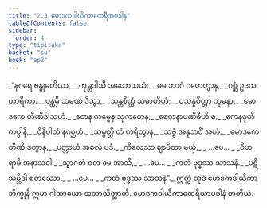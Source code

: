 ```yaml
---
title: "2.3 မောဒကဒါယိကာထေရီအပဒါန"
tableOfContents: false
sidebar:
  order: 4
type: "tipitaka"
basket: "su"
book: "ap2"
---
```



<DynamicBreadcrumb />

<Division number="30" book="ap2">

<Paragraph number="190" type="verses" book="ap2">
_“နဂရေ ဗန္ဓုမတိယာ,_  
_ကုမ္ဘဒါသီ အဟောသဟံ;_  
_မမ ဘာဂံ ဂဟေတွာန,_  
_ဂစ္ဆံ ဥဒကဟာရိကာ._  

</Paragraph>

</Division>
<Division number="31" book="ap2">

<Paragraph number="191" type="verses" book="ap2">
_ပန္ထမှိ သမဏံ ဒိသွာ,_  
_သန္တစိတ္တံ သမာဟိတံ;_  
_ပသန္နစိတ္တာ သုမနာ,_  
_မောဒကေ တီဏိဒါသဟံ._  

</Paragraph>

</Division>
<Division number="32" book="ap2">

<Paragraph number="192" type="verses" book="ap2">
_တေန ကမ္မေန သုကတေန,_  
_စေတနာပဏိဓီဟိ စ;_  
_ဧကနဝုတိကပ္ပါနိ,_  
_ဝိနိပါတံ နဂစ္ဆဟံ._  

</Paragraph>

</Division>
<Division number="33" book="ap2">

<Paragraph number="193" type="verses" book="ap2">
_သမ္ပတ္တိ တံ ကရိတွာန,_  
_သဗ္ဗံ အနုဘဝိံ အဟံ;_  
_မောဒကေ တီဏိ ဒတွာန,_  
_ပတ္တာဟံ အစလံ ပဒံ._  

</Paragraph>

</Division>
<Division number="34" book="ap2">

<Paragraph number="194" type="verses" book="ap2">
_ကိလေသာ ဈာပိတာ မယှံ,_  
_ …ပေ… _  
_ဝိဟရာမိ အနာသဝါ._  

</Paragraph>

</Division>
<Division number="35" book="ap2">

<Paragraph number="195" type="verses" book="ap2">
_သွာဂတံ ဝတ မေ အာသိ,_  
_ …ပေ… _  
_ကတံ ဗုဒ္ဓဿ သာသနံ._  

</Paragraph>

</Division>
<Division number="36" book="ap2">

<Paragraph number="196" type="verses" book="ap2">
_ပဋိသမ္ဘိဒါ စတဿော,_  
_ …ပေ… _  
_ကတံ ဗုဒ္ဓဿ သာသနံ”._  

</Paragraph>

<Paragraph number="197" book="ap2">
ဣတ္ထံ သုဒံ မောဒကဒါယိကာ ဘိက္ခုနီ ဣမာ ဂါထာယော အဘာသိတ္ထာတိ.

</Paragraph>
</Division>

<Paragraph number="198" type="center" book="ap2">
မောဒကဒါယိကာထေရိယာပဒါနံ တတိယံ.
</Paragraph>